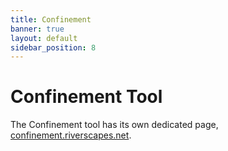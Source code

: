 ```yaml
---
title: Confinement
banner: true
layout: default
sidebar_position: 8
---
```


# Confinement Tool

The Confinement tool has its own dedicated page, [confinement.riverscapes.net](http://confinement.riverscapes.net/).